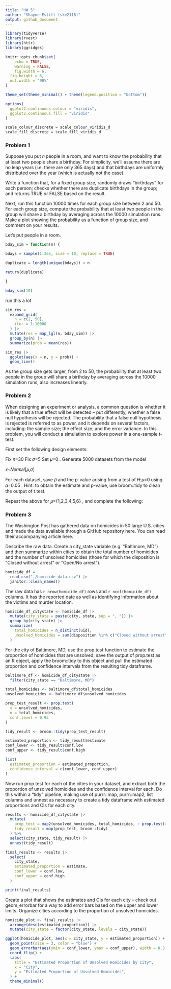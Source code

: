 ```yaml
---
title: "HW 5"
author: "Shayne Estill (ske2118)"
output: github_document
---
```


```r
library(tidyverse)
library(rvest)
library(httr)
library(ggridges)

knitr::opts_chunk$set(
	echo = TRUE,
	warning = FALSE,
	fig.width = 6, 
  fig.height = 6,
  out.width = "90%"
)

theme_set(theme_minimal() + theme(legend.position = "bottom"))

options(
  ggplot2.continuous.colour = "viridis",
  ggplot2.continuous.fill = "viridis"
)

scale_colour_discrete = scale_colour_viridis_d
scale_fill_discrete = scale_fill_viridis_d
```

### Problem 1 ###
Suppose you put 𝑛
 people in a room, and want to know the probability that at least two people share a birthday. For simplicity, we’ll assume there are no leap years (i.e. there are only 365 days) and that birthdays are uniformly distributed over the year (which is actually not the case).

Write a function that, for a fixed group size, randomly draws “birthdays” for each person; checks whether there are duplicate birthdays in the group; and returns TRUE or FALSE based on the result.

Next, run this function 10000 times for each group size between 2 and 50. For each group size, compute the probability that at least two people in the group will share a birthday by averaging across the 10000 simulation runs. Make a plot showing the probability as a function of group size, and comment on your results.

Let's put people in a room. 

```r
bday_sim = function(n) {

bdays = sample(1:365, size = 10, replace = TRUE)

duplicate = length(unique(bdays)) < n

return(duplicate)

}

bday_sim(10)

```

run this a lot 

```r
sim_res = 
  expand_grid(
    n = c(2, 50),
    iter = 1:10000
  ) |>
  mutate(res = map_lgl(n, bday_sim)) |>
  group_by(n) |>
  summarize(prob = mean(res))

sim_res |>
  ggplot(aes(x = n, y = prob)) +
  geom_line()
```

As the group size gets larger, from 2 to 50, the probability that at least two people in the group will share a birthday by averaging across the 10000 simulation runs, also increases linearly. 


### Problem 2 ###
When designing an experiment or analysis, a common question is whether it is likely that a true effect will be detected – put differently, whether a false null hypothesis will be rejected. The probability that a false null hypothesis is rejected is referred to as power, and it depends on several factors, including: the sample size; the effect size; and the error variance. In this problem, you will conduct a simulation to explore power in a one-sample t-test.

First set the following design elements:

Fix 𝑛=30
Fix 𝜎=5
Set 𝜇=0
. Generate 5000 datasets from the model

𝑥∼𝑁𝑜𝑟𝑚𝑎𝑙[𝜇,𝜎]

For each dataset, save 𝜇̂ 
 and the p-value arising from a test of 𝐻:𝜇=0
 using 𝛼=0.05
. Hint: to obtain the estimate and p-value, use broom::tidy to clean the output of t.test.

Repeat the above for 𝜇={1,2,3,4,5,6}
, and complete the following:


### Problem 3 ###

The Washington Post has gathered data on homicides in 50 large U.S. cities and made the data available through a GitHub repository here. You can read their accompanying article here.

Describe the raw data. Create a city_state variable (e.g. “Baltimore, MD”) and then summarize within cities to obtain the total number of homicides and the number of unsolved homicides (those for which the disposition is “Closed without arrest” or “Open/No arrest”).

```r
homicide_df = 
  read_csv("./homicide-data.csv") |> 
  janitor::clean_names() 
```

The raw data has `r nrow(homicide_df)` rows and `r ncol(homicide_df)` columns. It has the reported date as well as identifying information about the victims and murder location. 

```r
homicide_df_citystate <- homicide_df |>
  mutate(city_state = paste(city, state, sep = ", ")) |>
  group_by(city_state) |>
  summarize(
    total_homicides = n_distinct(uid),
    unsolved_homicides = sum(disposition %in% c("Closed without arrest", "Open/No arrest"))
  )
```

For the city of Baltimore, MD, use the prop.test function to estimate the proportion of homicides that are unsolved; save the output of prop.test as an R object, apply the broom::tidy to this object and pull the estimated proportion and confidence intervals from the resulting tidy dataframe.

```r
baltimore_df <- homicide_df_citystate |>
  filter(city_state == "Baltimore, MD")

total_homicides <- baltimore_df$total_homicides
unsolved_homicides <- baltimore_df$unsolved_homicides

prop_test_result <- prop.test(
  x = unsolved_homicides,  
  n = total_homicides,      
  conf.level = 0.95         
)

tidy_result <- broom::tidy(prop_test_result)

estimated_proportion <- tidy_result$estimate
conf_lower <- tidy_result$conf.low
conf_upper <- tidy_result$conf.high

list(
  estimated_proportion = estimated_proportion,
  confidence_interval = c(conf_lower, conf_upper)
)
```


Now run prop.test for each of the cities in your dataset, and extract both the proportion of unsolved homicides and the confidence interval for each. Do this within a “tidy” pipeline, making use of purrr::map, purrr::map2, list columns and unnest as necessary to create a tidy dataframe with estimated proportions and CIs for each city.

```r
results <- homicide_df_citystate |>
  mutate(
    prop_test = map2(unsolved_homicides, total_homicides, ~ prop.test(x = .x, n = .y, conf.level = 0.95)),
    tidy_result = map(prop_test, broom::tidy) 
  ) %>%
  select(city_state, tidy_result) |>
  unnest(tidy_result)

final_results <- results |>
  select(
    city_state,
    estimated_proportion = estimate, 
    conf_lower = conf.low,           
    conf_upper = conf.high          
  )

print(final_results)
```


Create a plot that shows the estimates and CIs for each city – check out geom_errorbar for a way to add error bars based on the upper and lower limits. Organize cities according to the proportion of unsolved homicides.

```r
homicide_plot <- final_results |>
  arrange(desc(estimated_proportion)) |>
  mutate(city_state = factor(city_state, levels = city_state)) 

ggplot(homicide_plot, aes(x = city_state, y = estimated_proportion)) +
  geom_point(size = 3, color = "blue") +
  geom_errorbar(aes(ymin = conf_lower, ymax = conf_upper), width = 0.3, color = "red") + 
  coord_flip() + 
  labs(
    title = "Estimated Proportion of Unsolved Homicides by City",
    x = "City",
    y = "Estimated Proportion of Unsolved Homicides",
  ) +
  theme_minimal()
```


